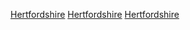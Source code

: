 {{Commonscat|Hertfordshire}}
[[Category:英格蘭的名譽郡|Hertfordshire]]
[[Category:東英格蘭|Hertfordshire]]
[[Category:非都市郡|Hertfordshire]]